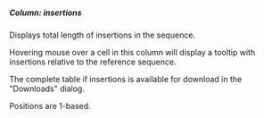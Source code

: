 ##### Column: insertions

Displays total length of insertions in the sequence.

Hovering mouse over a cell in this column will display a tooltip with insertions relative to the reference sequence.

The complete table if insertions is available for download in the "Downloads" dialog.

Positions are 1-based.
